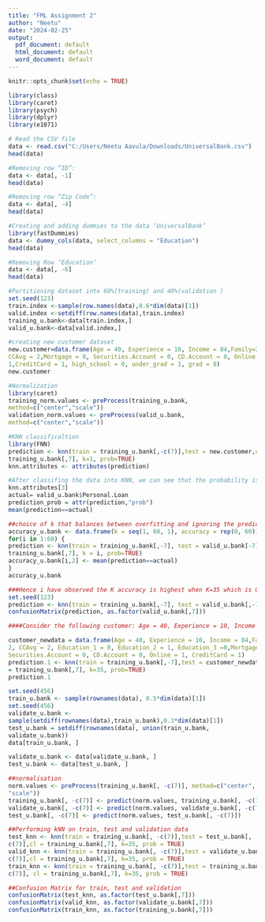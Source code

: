 ---
title: "FML Assignment 2"
author: "Neetu"
date: "2024-02-25"
output:
  pdf_document: default
  html_document: default
  word_document: default
---

```{r setup, include=FALSE}
knitr::opts_chunk$set(echo = TRUE)
```

```{r}
library(class)
library(caret)
library(psych)
library(dplyr)
library(e1071)

# Read the CSV file
data <- read.csv("C:/Users/Neetu Aavula/Downloads/UniversalBank.csv")
head(data)

#Removing row “ID”:
data <- data[, -1]
head(data)

#Removing row “Zip Code”:
data <- data[, -4]
head(data)

#Creating and adding dummies to the data ‘UniversalBank’
library(fastDummies)
data <- dummy_cols(data, select_columns = "Education")
head(data)

#Removing Row ‘Education’
data <- data[, -6]
head(data)

#Partitioning dataset into 60%(training) and 40%(validation )
set.seed(123)
train.index <-sample(row.names(data),0.6*dim(data)[1])
valid.index <-setdiff(row.names(data),train.index)
training_u.bank<-data[train.index,]
valid_u.bank<-data[valid.index,]

#creating new customer dataset
new.customer=data.frame(Age = 40, Experience = 10, Income = 84,Family=2,
CCAvg = 2,Mortgage = 0, Securities.Account = 0, CD.Account = 0, Online =
1,CreditCard = 1, high_school = 0, under_grad = 1, grad = 0)
new.customer

#Normalization
library(caret)
training_norm.values <- preProcess(training_u.bank,
method=c("center","scale"))
validation_norm.values <- preProcess(valid_u.bank,
method=c("center","scale"))

#KNN classificaltion
library(FNN)
prediction <- knn(train = training_u.bank[,-c(7)],test = new.customer,cl =
training_u.bank[,7], k=1, prob=TRUE)
knn.attributes <- attributes(prediction)

#After classifing the data into KNN, we can see that the probability is 1
knn.attributes[3]
actual= valid_u.bank$Personal.Loan
prediction_prob = attr(prediction,"prob")
mean(prediction==actual)

##choice of k that balances between overfitting and ignoring the predictor information
accuracy_u.bank <- data.frame(k = seq(1, 60, 1), accuracy = rep(0, 60))
for(i in 1:60) {
prediction <- knn(train = training_u.bank[,-7], test = valid_u.bank[-7],cl =
training_u.bank[,7], k = i, prob=TRUE)
accuracy_u.bank[i,2] <- mean(prediction==actual)
}
accuracy_u.bank

###Hence i have observed the K accuracy is highest when K=35 which is 0.9095 
set.seed(123)
prediction <- knn(train = training_u.bank[,-7], test = valid_u.bank[,-7],cl = training_u.bank[,7], k = 5, prob=TRUE)
confusionMatrix(prediction, as.factor(valid_u.bank[,7]))

####Consider the following customer: Age = 40, Experience = 10, Income = 84,Family = 2, CCAvg = 2, Education_1 = 0, Education_2 = 1, Education_3=0, Mortgage = 0,Securities Account = 0, CD Account = 0, Online = 1 and Credit Card=1. Classify the customer using the best k.

customer_newdata = data.frame(Age = 40, Experience = 10, Income = 84,Family =
2, CCAvg = 2, Education_1 = 0, Education_2 = 1, Education_3 =0,Mortgage = 0,
Securities.Account = 0, CD.Account = 0, Online = 1, CreditCard = 1)
prediction.1 <- knn(train = training_u.bank[,-7],test = customer_newdata, cl
= training_u.bank[,7], k=35, prob=TRUE)
prediction.1

set.seed(456)
train_u.bank <- sample(rownames(data), 0.5*dim(data)[1])
set.seed(456)
validate_u.bank <-
sample(setdiff(rownames(data),train_u.bank),0.3*dim(data)[1])
test_u.bank = setdiff(rownames(data), union(train_u.bank,
validate_u.bank))
data[train_u.bank, ]

validate_u.bank <- data[validate_u.bank, ]
test_u.bank <- data[test_u.bank, ]

##normalisation
norm.values <- preProcess(training_u.bank[, -c(7)], method=c("center",
"scale"))
training_u.bank[, -c(7)] <- predict(norm.values, training_u.bank[, -c(7)])
validate_u.bank[, -c(7)] <- predict(norm.values, validate_u.bank[, -c(7)])
test_u.bank[, -c(7)] <- predict(norm.values, test_u.bank[, -c(7)])

##Performing kNN on train, test and validation data
test_knn <- knn(train = training_u.bank[, -c(7)],test = test_u.bank[, -
c(7)],cl = training_u.bank[,7], k=35, prob = TRUE)
valid_knn <- knn(train = training_u.bank[, -c(7)],test = validate_u.bank[, -
c(7)],cl = training_u.bank[,7], k=35, prob = TRUE)
train_knn <- knn(train = training_u.bank[, -c(7)],test = training_u.bank[, -
c(7)], cl = training_u.bank[,7], k=35, prob = TRUE)

##Confusion Matrix for train, test and validation
confusionMatrix(test_knn, as.factor(test_u.bank[,7]))
confusionMatrix(valid_knn, as.factor(validate_u.bank[,7]))
confusionMatrix(train_knn, as.factor(training_u.bank[,7]))

```
